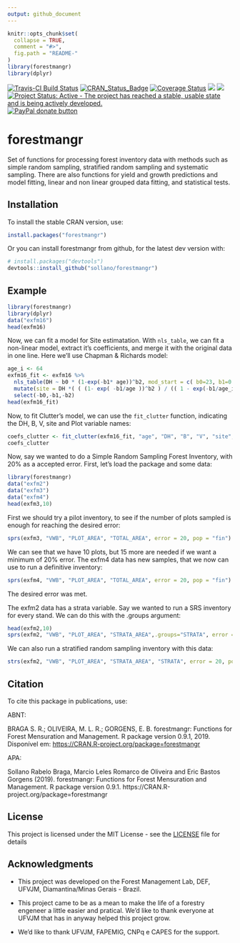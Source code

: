 ```yaml
---
output: github_document
---
```


<!-- README.md is generated from README.Rmd. Please edit that file -->

```r
knitr::opts_chunk$set(
  collapse = TRUE,
  comment = "#>",
  fig.path = "README-"
)
library(forestmangr)
library(dplyr)
```

[![Travis-CI Build Status](https://travis-ci.org/sollano/forestmangr.svg?branch=master)](https://travis-ci.org/sollano/forestmangr)
[![CRAN_Status_Badge](https://www.r-pkg.org/badges/version/forestmangr)](https://cran.r-project.org/package=forestmangr)
[![Coverage Status](https://codecov.io/gh/sollano/forestmangr/branch/master/graph/badge.svg)](https://codecov.io/gh/sollano/forestmangr?branch=master)
[![](https://cranlogs.r-pkg.org/badges/grand-total/forestmangr)](https://cran.r-project.org/package=forestmangr)
[![](https://cranlogs.r-pkg.org/badges/forestmangr)](https://cran.r-project.org/package=forestmangr)
[![Project Status: Active - The project has reached a stable, usable state and is being actively developed.](http://www.repostatus.org/badges/latest/active.svg)](http://www.repostatus.org/#active)
 <a href="https://www.paypal.com/cgi-bin/webscr?cmd=_s-xclick&hosted_button_id=ZU4666LFSJSBY" title="Help me out by donating to this project"><img src="https://img.shields.io/badge/paypal-donate-yellow.svg" alt="PayPal donate button" /></a> 
 
# forestmangr

Set of functions for processing forest inventory data with methods such as simple random sampling, stratified random sampling and systematic sampling. There are also functions for yield and growth predictions and model fitting, linear and non linear grouped data fitting, and statistical tests.

## Installation
To install the stable CRAN version, use:
```r
install.packages("forestmangr")
```


Or you can install forestmangr from github, for the latest dev version with:
```r
# install.packages("devtools")
devtools::install_github("sollano/forestmangr")
```

## Example

```r
library(forestmangr)
library(dplyr)
data("exfm16")
head(exfm16)
```

Now, we can fit a model for Site estimatation. With `nls_table`, we can fit a non-linear model, extract it's coefficients, and merge it with
the original data in one line. Here we'll use Chapman & Richards model:

```r
age_i <- 64
exfm16_fit <- exfm16 %>%
  nls_table(DH ~ b0 * (1-exp(-b1* age))^b2, mod_start = c( b0=23, b1=0.03, b2 = 1.3), output="merge") %>% 
  mutate(site = DH *( ( (1- exp( -b1/age ))^b2 ) / (( 1 - exp(-b1/age_i))^b2 ))) %>% 
  select(-b0,-b1,-b2)
head(exfm16_fit)
```

Now, to fit Clutter's model, we can use the `fit_clutter` function, indicating the DH, B, V, site and Plot variable names:

```r
coefs_clutter <- fit_clutter(exfm16_fit, "age", "DH", "B", "V", "site", "plot")
coefs_clutter
```

Now, say we wanted to do a Simple Random Sampling Forest Inventory, with 20% as a accepted error. 
First, let's load the package and some data:

```r
library(forestmangr)
data("exfm2")
data("exfm3")
data("exfm4")
head(exfm3,10)
```
First we should try a pilot inventory, to see if the number of plots sampled is enough for reaching the desired error:

```r
sprs(exfm3, "VWB", "PLOT_AREA", "TOTAL_AREA", error = 20, pop = "fin")
```
We can see that we have 10 plots, but 15 more are needed if we want a minimum of 20% error.
The exfm4 data has new samples, that we now can use to run a definitive inventory:

```r
sprs(exfm4, "VWB", "PLOT_AREA", "TOTAL_AREA", error = 20, pop = "fin")
```

The desired error was met.

The exfm2 data has a strata variable. Say we wanted to run a SRS inventory for every stand. We can do this with the .groups argument:
```r
head(exfm2,10)
sprs(exfm2, "VWB", "PLOT_AREA", "STRATA_AREA",.groups="STRATA", error = 20, pop = "fin")
```

We can also run a stratified random sampling inventory with this data:
```r
strs(exfm2, "VWB", "PLOT_AREA", "STRATA_AREA", "STRATA", error = 20, pop = "fin")
```

## Citation
To cite this package in publications, use:

ABNT:

BRAGA S. R.; OLIVEIRA, M. L. R.; GORGENS, E. B. forestmangr: Functions for Forest Mensuration and Management. R package version 0.9.1, 2019. Disponível em: <https://CRAN.R-project.org/package=forestmangr>

APA:

Sollano Rabelo Braga, Marcio Leles Romarco de Oliveira and Eric Bastos Gorgens (2019). forestmangr: Functions for Forest Mensuration and Management. R package version 0.9.1. https://CRAN.R-project.org/package=forestmangr

## License

This project is licensed under the MIT License - see the [LICENSE](LICENSE) file for details

## Acknowledgments

* This project was developed on the Forest Management Lab, DEF, UFVJM, Diamantina/Minas Gerais - Brazil.

* This project came to be as a mean to make the life of a forestry engeneer a little easier and pratical. 
We'd like to thank everyone at UFVJM that has in anyway helped this project grow.

* We'd like to thank UFVJM, FAPEMIG, CNPq e CAPES for the support.

